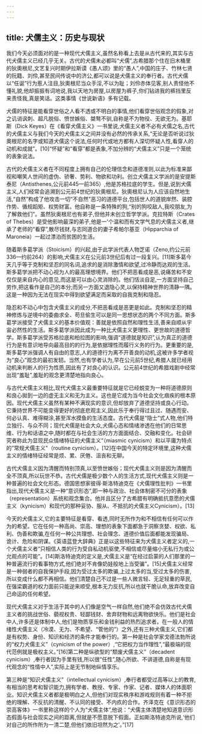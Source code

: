 ```yaml
---
---
---
```

title: 犬儒主义：历史与现状
---



我们今天必须面对的是一种现代犬儒主义,虽然名称看上去是从古代来的,其实与古代犬儒主义已经几乎无关。古代的犬儒未必都叫“犬儒”,古希腊那个住在旧木桶里的狄奧根尼,文艺复兴时期伊拉斯谟《愚人颂》里的“愚人”,中国的庄子、竹林七贤的阮籍、刘伶,甚至民间传说中的济公,都可以说是犬儒主义的奉行者。古代犬儒以“任诞”行为惹人注目,狄奧根尼当众手淫,不以为耻；刘伶赤体见客,别人责怪他不懂礼貌,他却振振有词地说,我以天地为房屋,以房屋为裤子,你们钻进我的裤挡里反来责怪我,真是笑话。这类事情《世说新语》多有记载。

犬儒的特征是能看穿世俗之人看不透或不明白的事情,他们看穿世俗观念的假象,对之讥诮讽刺、超凡脱俗、愤世嫉俗、桀骜不驯,自称是不为物役、无欲无为。基耶斯（Dick Keyes）在《看穿犬儒主义》一书里说,犬儒主义者不必有犬儒之名,古代的犬儒主义与我们今天的犬儒主义之间并没有必然的传承关系,“无论是否听说过狄奧根尼的名字或知道犬儒这个说法,任何时代或地方都有人深切怀疑人性,看穿人的动机和成就”。[10]“怀疑”和“看穿”都是表象,不加分辨的“犬儒主义”只是一个笼统的表象说法。

古代的犬儒主义者在不同程度上拥有自己的伦理信念和道德准则,以此为标准来鄙视和嘲笑人世间的虚伪、骄奢、势利、物欲和功利。创立犬儒主义学派的是安提斯泰尼（Antisthenes,公元前445—前365）,他是苏格拉底的学生。但是,说到犬儒主义,人们经常会追溯到公元前4世纪的狄奧根尼。狄奧根尼认为人应该自然地生活,“自然”构成了他攻击一切“不自然”恶习的道德平台,包括世人的道貌岸然、装腔作势、循规蹈矩、权势财富。他自称是一条特殊的狗,“别的狗咬敌人,我咬朋友,为了解救他们”。虽然狄奥根尼也有弟子,但他并未创立哲学学派。克拉特斯（Crates of Thebes）是受他影响最深的弟子,他是一'个温和而有文学气息的犬儒主义者,继承了老师的“看穿”,散尽钱财,与志同道合的妻子希帕尔基亚（Hipparchia of Maroneia）一起过漂泊而贫困的生活。

随着斯多葛学派（Stoicism）的兴起,由于此学派代表人物芝诺（Zeno,约公元前336—约前264）的影响,犬儒主义在公元前3世纪后有过一段复兴。[11]斯多葛今天几乎等于克制和坚忍的同名词,追求的是消除激情和欲望,过冷静而达观的生活。斯多葛学派把不动心视为人的最高理想境界。他们不把恶看成是恶,说痛苦和不安仅仅是来自内心的意见,而这是可以由心灵消除的。他们恬淡自足,一方面坚持自己劳作,把这看作是自己的本分;而另一方面又退隐心灵,以保持精神世界的清静一隅。这是一种因为无法在现实中得到欲望满足而采取的自我克制和隐忍。

隐忍和不动心中包含犬儒主义的成分,不把恶看成是恶更是如此。克制和坚忍的精神修炼与逆境中的委曲求全、苟旦偷生可以是同一思想状态的两个不同方面。斯多葛学派接受了犬儒主义的基本价值观：善就是依照自然和理性生活,善来自顺从宇宙必然性的生活。斯多葛学派因此成为一种比犬儒主义更理性、更世故的道德哲学。斯多葛学派受苏格拉底和柏拉图的影响,强调“道德就是知识”,认为真正的道德行为是有意识地导向最高目的的行为,是依据理性而履行义务的行为。更重要的是,斯多葛学派强调人有自由的意志,人的道德行为离不开善良的动机,这被许多学者视为“良心”观念的最初发轫。当然,也有学者认为,早在公元前5世纪,希腊人就已经用动机来判断人的行为性质,因此有了对良心的认识。公元前4世纪的希腊戏剧中经常出现“羞耻”,羞耻的观念更清楚地指向良心。

与古代犬儒主义相比,现代犬儒主义最重要特征就是它已经蜕变为一种将道德原则和良心拋到一边的虚无主义和无为主义。这也是它成为当今社会文化痼疾的根本原因。现代犬儒主义虽然有某种不满现实的意识,但却放弃了道德坚持或良心行动。它秉持世界不可能变得更好的彻底悲观主义,因此乐于奉行得过且过、随遇而安、何必认真、难得糊涂,甚至浑水摸鱼的生活态度。古代犬儒是“隐士”式人物,他们特立独行、与众不同；现代犬儒是社会大众,犬儒心态和情绪渗透在他们的日常思维、行为和话语之中,随时都在与社会生活的方方面面结合、交融和变化。社会研究者称此为显现民众情绪特征的犬儒主义“（miasmic cynicism）和以平庸为特点的”常规犬儒主义"（routine cynicism）。[12]在中国今天的特定环境里,这种犬儒主义的情绪特征经常是烦、累、厌倦、沮丧和无聊。

古代犬儒主义因为清醒而特别顶真,以至愤世嫉俗；现代犬儒主义则是因为清醒而全不顶真,所以玩世不恭。古代犬儒是极少数个人的生活方式,现代犬儒主义则是一种普遍的社会文化形态。德国思想家彼得·斯洛特迪克在《犬儒理性批判》一书里指出,现代犬儒主义是一种“意识形态”,即一种与政治、社会体制密不可分的表象（representation）系统和观念集合。他并且区分了古希腊有明确抵抗意愿的犬儒主义（kynicism）和现代的那种妥协、服从、不抵抗的犬儒主义Cynicism）。[13]

今天的犬儒主义,它的主要特征是看穿、看透,同时无所作为和不相信有任何可以作为的希望。它在任何一种高尚、崇高、理想的表象下面都急于洞察贪婪、权欲、私利、伪善和欺骗,在任何一种公共理想、社会理念、道德价值后面都能发现骗局、诡计、危险和阴谋。《英语蓝登大辞典》正是以这些特征来为犬儒主义者定义的,一个犬儒主义者“只相信人类的行为受自私动机驱使,不相信或尽量缩小无私行为或公允观点的可能”。[14]斯洛特迪克的定义是,犬儒主义是“在经过启蒙的人们那里的一种普遍流行的看事物方式,他们绝对不肯像奶娃般地上当受骗”。[15]犬儒主义经常是一种弱者的自我保护手段,因为受过太多的欺骗,上过太多的当,受过太多的伤害,所以变成什么都不再相信。他们清楚自己不过是一些人微言轻、无足轻重的草民,在强梁霸道的权力面前只能逆来顺受,根本无力反抗,所以也就干脆认命,放弃改变自己命运的任何希望。

现代犬儒主义对于生活于其中的人们像是空气一样自然,他们绝不会仿效古代犬儒主义者的挑战世俗、藐视权贵、轻鄙钱财、舍弃财物和远离物欲快乐。他们是社会中人,许多还是体制中人,他们是物质享乐和金钱利益的热烈追求者。在一般人的情绪性犬儒主义（冷漠、无为、不希望、“管他的”）之外,还有三种犬儒主义,它们都是有权势、身份、知识和经济的条件才能奉行的。第一种是社会学家戈德法勃所说的“权力犬儒主义”（cynicism of the power）,“它把权力当作理性”,“最极端的现代范例就是极权主义。”[16]第二种是纵欲型的“颓废犬儒主义”（decadent cynicism）,奉行者因为手里有钱,所以很“任性”,随心所欲、不讲道德,自称是有现代观念的“性情中人”,实际上是无节制地纵情享乐。

第三种是“知识犬儒主义”（intellectual cynicism）,奉行者都受过高等以上的教育,有相当的思考和智识能力,拥有学者、教授、专家、作家、记者、媒体人的体面职业。知识犬儒主义者都是极明白之人,但他们对现实秩序和游戏规则有着一种不拒绝的理解、不反抗的清醒、不认同的接受、不内疚的合作。齐泽克在《意识形态的崇高客体》一书里称这样的个人为“犬儒主体”,他说：“犬儒主体清楚地知道意识形态假面与社会现实之间的距离,但就是不愿意脱下假面。正如斯洛特迪克所说,‘他们对自己的所作所为一清二楚,但他们依旧坦然为之’。”[17]